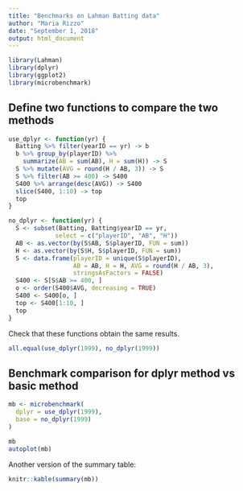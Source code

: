 ---
title: "Benchmarks on Lahman Batting data"
author: "Maria Rizzo"
date: "September 1, 2018"
output: html_document
---

```{r}
library(Lahman)
library(dplyr)
library(ggplot2)
library(microbenchmark)
```

## Define two functions to compare the two methods

```{r}
use_dplyr <- function(yr) {
  Batting %>% filter(yearID == yr) -> b
  b %>% group_by(playerID) %>% 
    summarize(AB = sum(AB), H = sum(H)) -> S
  S %>% mutate(AVG = round(H / AB, 3)) -> S
  S %>% filter(AB >= 400) -> S400
  S400 %>% arrange(desc(AVG)) -> S400
  slice(S400, 1:10) -> top
  top
}

no_dplyr <- function(yr) {
  S <- subset(Batting, Batting$yearID == yr, 
             select = c("playerID", "AB", "H"))
  AB <- as.vector(by(S$AB, S$playerID, FUN = sum))
  H <- as.vector(by(S$H, S$playerID, FUN = sum))
  S <- data.frame(playerID = unique(S$playerID), 
                  AB = AB, H = H, AVG = round(H / AB, 3),
                  stringsAsFactors = FALSE)
  S400 <- S[S$AB >= 400, ]
  o <- order(S400$AVG, decreasing = TRUE)
  S400 <- S400[o, ]
  top <- S400[1:10, ]
  top
}
```

Check that these functions obtain the same results.

```{r}
all.equal(use_dplyr(1999), no_dplyr(1999))
```

## Benchmark comparison for dplyr method vs basic method

```{r}
mb <- microbenchmark(
  dplyr = use_dplyr(1999),
  base = no_dplyr(1999)
)

mb
autoplot(mb)
```

Another version of the summary table:

```{r}
knitr::kable(summary(mb))
```
